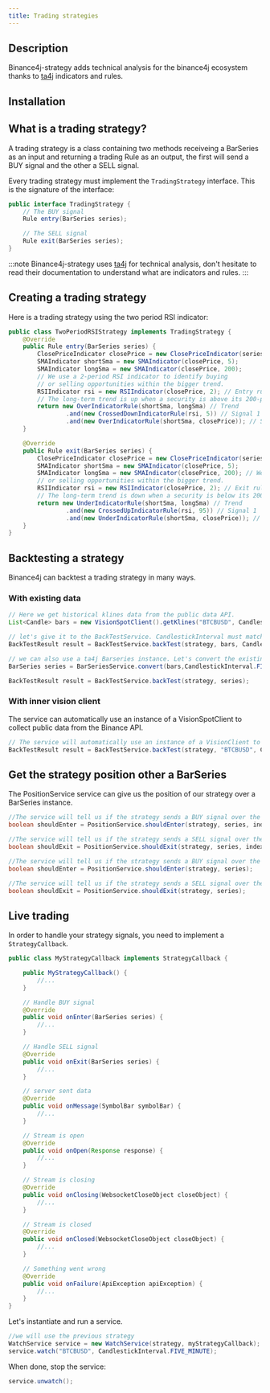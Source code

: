 ```yaml
---
title: Trading strategies
---
```



<RepoBadges artifact="strategy" version={data.version} />

## Description

Binance4j-strategy adds technical analysis for the binance4j ecosystem thanks to [ta4j](https://github.com/ta4j/ta4j) indicators and rules.

## Installation

<InstallationInstructions repo="strategy" version={data.version} />

## What is a trading strategy?

A trading strategy is a class containing two methods receiveing a BarSeries as an input and returning a trading Rule as an output, the first will send a BUY signal and the other a SELL signal.

Every trading strategy must implement the `TradingStrategy` interface. This is the signature of the interface:

```java
public interface TradingStrategy {
	// The BUY signal
	Rule entry(BarSeries series);

	// The SELL signal
	Rule exit(BarSeries series);
}
```

:::note
Binance4j-strategy uses [ta4j](https://github.com/ta4j/ta4j) for technical analysis, don't hesitate to read their documentation to understand what are indicators and rules.
:::

## Creating a trading strategy

Here is a trading strategy using the two period RSI indicator:

```java
public class TwoPeriodRSIStrategy implements TradingStrategy {
	@Override
	public Rule entry(BarSeries series) {
		ClosePriceIndicator closePrice = new ClosePriceIndicator(series);
		SMAIndicator shortSma = new SMAIndicator(closePrice, 5);
		SMAIndicator longSma = new SMAIndicator(closePrice, 200);
        // We use a 2-period RSI indicator to identify buying
		// or selling opportunities within the bigger trend.
		RSIIndicator rsi = new RSIIndicator(closePrice, 2); // Entry rule
		// The long-term trend is up when a security is above its 200-period SMA.
		return new OverIndicatorRule(shortSma, longSma) // Trend
				.and(new CrossedDownIndicatorRule(rsi, 5)) // Signal 1
				.and(new OverIndicatorRule(shortSma, closePrice)); // Signal 2
	}

	@Override
	public Rule exit(BarSeries series) {
		ClosePriceIndicator closePrice = new ClosePriceIndicator(series);
		SMAIndicator shortSma = new SMAIndicator(closePrice, 5);
		SMAIndicator longSma = new SMAIndicator(closePrice, 200); // We use a 2-period RSI indicator to identify buying
		// or selling opportunities within the bigger trend.
		RSIIndicator rsi = new RSIIndicator(closePrice, 2); // Exit rule
		// The long-term trend is down when a security is below its 200-period SMA.
		return new UnderIndicatorRule(shortSma, longSma) // Trend
				.and(new CrossedUpIndicatorRule(rsi, 95)) // Signal 1
				.and(new UnderIndicatorRule(shortSma, closePrice)); // Signal 2
	}
}
```

## Backtesting a strategy

Binance4j can backtest a trading strategy in many ways.

### With existing data

```java
// Here we get historical klines data from the public data API.
List<Candle> bars = new VisionSpotClient().getKlines("BTCBUSD", CandlestickInterval.FIVE_MINUTES, "2022", "01").getData();

// let's give it to the BackTestService. CandlestickInterval must match.
BackTestResult result = BackTestService.backTest(strategy, bars, CandlestickInterval.FIVE_MINUTES);

// we can also use a ta4j Barseries instance. Let's convert the existing candles
BarSeries series = BarSeriesService.convert(bars,CandlestickInterval.FIVE_MINUTES);

BackTestResult result = BackTestService.backTest(strategy, series);
```

### With inner vision client

The service can automatically use an instance of a VisionSpotClient to collect public data from the Binance API.

```java
// The service will automatically use an instance of a VisionClient to get the data from the API
BackTestResult result = BackTestService.backTest(strategy, "BTCBUSD", CandlestickInterval.FIVE_MINUTES, "2022", "01");
```

## Get the strategy position other a BarSeries

The PositionService service can give us the position of our strategy over a BarSeries instance.

```java
//The service will tell us if the strategy sends a BUY signal over the given index on the BarSeries
boolean shouldEnter = PositionService.shouldEnter(strategy, series, index);

//The service will tell us if the strategy sends a SELL signal over the given index on the BarSeries
boolean shouldExit = PositionService.shouldExit(strategy, series, index);

//The service will tell us if the strategy sends a BUY signal over the last Bar in the BarSeries
boolean shouldEnter = PositionService.shouldEnter(strategy, series);

//The service will tell us if the strategy sends a SELL signal over the last Bar in the BarSeries
boolean shouldExit = PositionService.shouldExit(strategy, series);
```

## Live trading

In order to handle your strategy signals, you need to implement a `StrategyCallback`.

```java
public class MyStrategyCallback implements StrategyCallback {

	public MyStrategyCallback() {
		//...
	}

	// Handle BUY signal
	@Override
	public void onEnter(BarSeries series) {
		//...
	}

	// Handle SELL signal
	@Override
	public void onExit(BarSeries series) {
		//...
	}

	// server sent data
	@Override
	public void onMessage(SymbolBar symbolBar) {
		//...
	}

	// Stream is open
	@Override
	public void onOpen(Response response) {
		//...
	}

	// Stream is closing
	@Override
	public void onClosing(WebsocketCloseObject closeObject) {
		//...
	}

	// Stream is closed
	@Override
	public void onClosed(WebsocketCloseObject closeObject) {
		//...
	}

	// Something went wrong
	@Override
	public void onFailure(ApiException apiException) {
		//...
	}
}

```

Let's instantiate and run a service.

```java
//we will use the previous strategy
WatchService service = new WatchService(strategy, myStrategyCallback);
service.watch("BTCBUSD", CandlestickInterval.FIVE_MINUTE);
```

When done, stop the service:

```java
service.unwatch();
```

